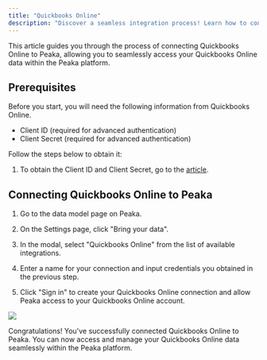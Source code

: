 ```yaml
---
title: "Quickbooks Online"
description: "Discover a seamless integration process! Learn how to connect Quickbooks Online to Peaka effortlessly for streamlined transactions."
---
```


This article guides you through the process of connecting Quickbooks Online to Peaka, allowing you to seamlessly access your Quickbooks Online data within the Peaka platform.

## Prerequisites

Before you start, you will need the following information from Quickbooks Online.

- Client ID (required for advanced authentication)
- Client Secret (required for advanced authentication)

Follow the steps below to obtain it:

1. To obtain the Client ID and Client Secret, go to the [article](https://quickbooks.intuit.com/learn-support/en-us/account-management/how-to-get-client-id-and-client-secret-from-my-qb-online-account/00/928730).

## Connecting Quickbooks Online to Peaka

1. Go to the data model page on Peaka.

2. On the Settings page, click "Bring your data".

3. In the modal, select "Quickbooks Online" from the list of available integrations.

4. Enter a name for your connection and input credentials you obtained in the previous step.

5. Click "Sign in" to create your Quickbooks Online connection and allow Peaka access to your Quickbooks Online account.

<img src="https://cdn.peaka.com/integrations/quickbooks-online-1.png" />

Congratulations! You've successfully connected Quickbooks Online to Peaka. You can now access and manage your Quickbooks Online data seamlessly within the Peaka platform.
